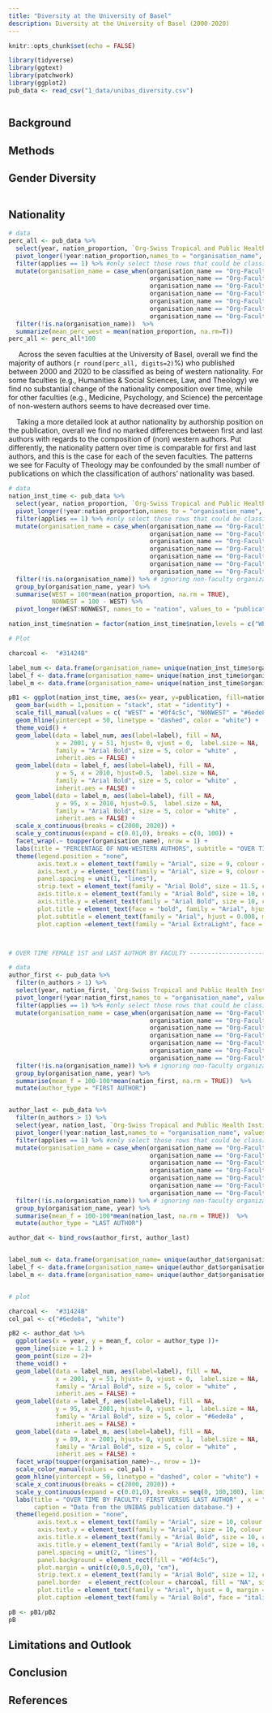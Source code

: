 ```yaml
---
title: "Diversity at the University of Basel"
description: Diversity at the University of Basel (2000-2020)
---
```


```r
knitr::opts_chunk$set(echo = FALSE)

library(tidyverse)
library(ggtext)
library(patchwork)
library(ggplot2)
pub_data <- read_csv("1_data/unibas_diversity.csv")



```

## Background

## Methods 

## Gender Diversity

```r


```


## Nationality

```r

# data
perc_all <- pub_data %>% 
  select(year, nation_proportion, `Org-Swiss Tropical and Public Health Institute`: `Org-Basel Institute on Governance`) %>%
  pivot_longer(!year:nation_proportion,names_to = "organisation_name", values_to = "applies") %>% 
  filter(applies == 1) %>% #only select those rows that could be classified
  mutate(organisation_name = case_when(organisation_name == "Org-Faculty of Theology" ~ "Faculty of\nTheology",
                                       organisation_name == "Org-Faculty of Science" ~ "Faculty of\nScience",
                                       organisation_name == "Org-Faculty of Law" ~ "Faculty of\nLaw",
                                       organisation_name == "Org-Faculty of Humanties and Social Sciences" ~ "Faculty of\nHumanties & Soc. Sci.",
                                       organisation_name == "Org-Faculty of Medicine"  ~ "Faculty of\nMedicine",
                                       organisation_name == "Org-Faculty of Business and Economics" ~ "Faculty of\nBusiness & Econ.",
                                       organisation_name == "Org-Faculty of Psychology" ~ "Faculty of\nPsychology")) %>% 
  filter(!is.na(organisation_name))  %>% 
  summarize(mean_perc_west = mean(nation_proportion, na.rm=T))
perc_all <- perc_all*100
```
  
&nbsp; &nbsp;&nbsp;&nbsp;Across the seven faculties at the University of Basel, overall we find the majority of authors (`r round(perc_all, digits=2)`%) who published between 2000 and 2020 to be classified as being of western nationality. For some faculties (e.g., Humanities & Social Sciences, Law, and Theology) we find no substantial change of the nationality composition over time, while for other faculties (e.g., Medicine, Psychology, and Science) the percentage of non-western authors seems to have decreased over time.

&nbsp;&nbsp;&nbsp;&nbsp;Taking a more detailed look at author nationality by authorship position on the publication, overall we find no marked differences between first and last authors with regards to the composition of (non) western authors. Put differently, the nationality pattern over time is comparable for first and last authors, and this is the case for each of the seven faculties. The patterns we see for Faculty of Theology may be confounded by the small number of publications on which the classification of authors' nationality was based.


```r

# data
nation_inst_time <- pub_data %>% 
  select(year, nation_proportion, `Org-Swiss Tropical and Public Health Institute`: `Org-Basel Institute on Governance`) %>%
  pivot_longer(!year:nation_proportion,names_to = "organisation_name", values_to = "applies") %>% 
  filter(applies == 1) %>% #only select those rows that could be classified
  mutate(organisation_name = case_when(organisation_name == "Org-Faculty of Theology" ~ "Faculty of\nTheology",
                                       organisation_name == "Org-Faculty of Science" ~ "Faculty of\nScience",
                                       organisation_name == "Org-Faculty of Law" ~ "Faculty of\nLaw",
                                       organisation_name == "Org-Faculty of Humanties and Social Sciences" ~ "Faculty of\nHumanties & Soc. Sci.",
                                       organisation_name == "Org-Faculty of Medicine"  ~ "Faculty of\nMedicine",
                                       organisation_name == "Org-Faculty of Business and Economics" ~ "Faculty of\nBusiness & Econ.",
                                       organisation_name == "Org-Faculty of Psychology" ~ "Faculty of\nPsychology")) %>% 
  filter(!is.na(organisation_name)) %>% # ignoring non-faculty organizations
  group_by(organisation_name, year) %>% 
  summarise(WEST = 100*mean(nation_proportion, na.rm = TRUE),
            NONWEST = 100 - WEST) %>%
  pivot_longer(WEST:NONWEST, names_to = "nation", values_to = "publication")

nation_inst_time$nation = factor(nation_inst_time$nation,levels = c("WEST", "NONWEST"))

# Plot

charcoal <-  "#31424B"

label_num <- data.frame(organisation_name= unique(nation_inst_time$organisation_name), label= c("50%", rep("", 6)))
label_f <- data.frame(organisation_name= unique(nation_inst_time$organisation_name), label= c("NON-WESTERN", rep("", 6)))
label_m <- data.frame(organisation_name= unique(nation_inst_time$organisation_name), label= c("WESTERN", rep("", 6)))

pB1 <- ggplot(nation_inst_time, aes(x= year, y=publication, fill=nation)) +
  geom_bar(width = 1,position = "stack", stat = "identity") +
  scale_fill_manual(values = c( "WEST" = "#0f4c5c", "NONWEST" = "#6ede8a"))+
  geom_hline(yintercept = 50, linetype = "dashed", color = "white") +
  theme_void() +
  geom_label(data = label_num, aes(label=label), fill = NA,
             x = 2001, y = 51, hjust= 0, vjust = 0,  label.size = NA,
             family = "Arial Bold", size = 5, color = "white" ,
             inherit.aes = FALSE) +
  geom_label(data = label_f, aes(label=label), fill = NA,
             y = 5, x = 2010, hjust=0.5,  label.size = NA,
             family = "Arial Bold", size = 5, color = "white" ,
             inherit.aes = FALSE) +
  geom_label(data = label_m, aes(label=label), fill = NA,
             y = 95, x = 2010, hjust=0.5,  label.size = NA,
             family = "Arial Bold", size = 5, color = "white" ,
             inherit.aes = FALSE) +
  scale_x_continuous(breaks = c(2000, 2020)) +
  scale_y_continuous(expand = c(0.01,0), breaks = c(0, 100)) +
  facet_wrap(.~ toupper(organisation_name), nrow = 1) +
  labs(title = "PERCENTAGE OF NON-WESTERN AUTHORS", subtitle = "OVER TIME BY FACULTY: ALL AUTHORSHIPS COMBINED", x = "YEAR", y = "PERC.") +
  theme(legend.position = "none",
        axis.text.x = element_text(family = "Arial", size = 9, colour = "grey60"),
        axis.text.y = element_text(family = "Arial", size = 9, colour = "grey60"),
        panel.spacing = unit(1, "lines"),
        strip.text = element_text(family = "Arial Bold", size = 11.5, colour = charcoal),
        axis.title.x = element_text(family = "Arial Bold", size = 10, colour = "grey60"),
        axis.title.y = element_text(family = "Arial Bold", size = 10, colour = "grey60", angle = 90),
        plot.title = element_text(face = "bold", family = "Arial", hjust = 0, margin = margin(t = 15,b = 25), size = 20, color = charcoal),
        plot.subtitle = element_text(family = "Arial", hjust = 0.008, margin = margin(b = 10), size = 17, color = charcoal),
        plot.caption =element_text(family = "Arial ExtraLight", face = "italic", size = 6.5, hjust = 1, margin = margin(t = 5)))



# OVER TIME FEMALE 1ST and LAST AUTHOR BY FACULTY ----------------------------------------------------------------

# data
author_first <- pub_data %>% 
  filter(n_authors > 1) %>% 
  select(year, nation_first, `Org-Swiss Tropical and Public Health Institute`: `Org-Basel Institute on Governance`) %>%
  pivot_longer(!year:nation_first,names_to = "organisation_name", values_to = "applies") %>% 
  filter(applies == 1) %>% #only select those rows that could be classified
  mutate(organisation_name = case_when(organisation_name == "Org-Faculty of Theology" ~ "Faculty of\nTheology",
                                       organisation_name == "Org-Faculty of Science" ~ "Faculty of\nScience",
                                       organisation_name == "Org-Faculty of Law" ~ "Faculty of\nLaw",
                                       organisation_name == "Org-Faculty of Humanties and Social Sciences" ~ "Faculty of\nHumanties & Soc. Sci.",
                                       organisation_name == "Org-Faculty of Medicine"  ~ "Faculty of\nMedicine",
                                       organisation_name == "Org-Faculty of Business and Economics" ~ "Faculty of\nBusiness & Econ.",
                                       organisation_name == "Org-Faculty of Psychology" ~ "Faculty of\nPsychology")) %>% 
  filter(!is.na(organisation_name)) %>% # ignoring non-faculty organizations
  group_by(organisation_name, year) %>% 
  summarise(mean_f = 100-100*mean(nation_first, na.rm = TRUE))  %>% 
  mutate(author_type = "FIRST AUTHOR") 


author_last <- pub_data %>% 
  filter(n_authors > 1) %>% 
  select(year, nation_last, `Org-Swiss Tropical and Public Health Institute`: `Org-Basel Institute on Governance`) %>%
  pivot_longer(!year:nation_last,names_to = "organisation_name", values_to = "applies") %>% 
  filter(applies == 1) %>% #only select those rows that could be classified
  mutate(organisation_name = case_when(organisation_name == "Org-Faculty of Theology" ~ "Faculty of\nTheology",
                                       organisation_name == "Org-Faculty of Science" ~ "Faculty of\nScience",
                                       organisation_name == "Org-Faculty of Law" ~ "Faculty of\nLaw",
                                       organisation_name == "Org-Faculty of Humanties and Social Sciences" ~ "Faculty of\nHumanties & Soc. Sci.",
                                       organisation_name == "Org-Faculty of Medicine"  ~ "Faculty of\nMedicine",
                                       organisation_name == "Org-Faculty of Business and Economics" ~ "Faculty of\nBusiness & Econ.",
                                       organisation_name == "Org-Faculty of Psychology" ~ "Faculty of\nPsychology")) %>% 
  filter(!is.na(organisation_name)) %>% # ignoring non-faculty organizations
  group_by(organisation_name, year) %>% 
  summarise(mean_f = 100-100*mean(nation_last, na.rm = TRUE))  %>% 
  mutate(author_type = "LAST AUTHOR") 

author_dat <- bind_rows(author_first, author_last) 


label_num <- data.frame(organisation_name= unique(author_dat$organisation_name), label= c("50%", rep("", 6)))
label_f <- data.frame(organisation_name= unique(author_dat$organisation_name), label= c("FIRST AUTHOR", rep("", 6)))
label_m <- data.frame(organisation_name= unique(author_dat$organisation_name), label= c("LAST AUTHOR", rep("", 6)))


# plot

charcoal <-  "#31424B"
col_pal <- c("#6ede8a", "white")

pB2 <- author_dat %>% 
  ggplot(aes(x = year, y = mean_f, color = author_type ))+ 
  geom_line(size = 1.2 ) +
  geom_point(size = 2)+
  theme_void() +
  geom_label(data = label_num, aes(label=label), fill = NA,
             x = 2001, y = 51, hjust= 0, vjust = 0,  label.size = NA,
             family = "Arial Bold", size = 5, color = "white" ,
             inherit.aes = FALSE) +
  geom_label(data = label_f, aes(label=label), fill = NA,
             y = 95, x = 2001, hjust= 0, vjust = 1,  label.size = NA,
             family = "Arial Bold", size = 5, color = "#6ede8a" ,
             inherit.aes = FALSE) +
  geom_label(data = label_m, aes(label=label), fill = NA,
             y = 89, x = 2001, hjust= 0, vjust = 1,  label.size = NA,
             family = "Arial Bold", size = 5, color = "white" ,
             inherit.aes = FALSE) +
  facet_wrap(toupper(organisation_name)~., nrow = 1)+
  scale_color_manual(values = col_pal) +
  geom_hline(yintercept = 50, linetype = "dashed", color = "white") +
  scale_x_continuous(breaks = c(2000, 2020)) +
  scale_y_continuous(expand = c(0.01,0), breaks = seq(0, 100,100), limits = c(0,100)) +
  labs(title = "OVER TIME BY FACULTY: FIRST VERSUS LAST AUTHOR" , x = "YEAR", y = "PERC.",
       caption = "Data from the UNIBAS publication database.") +
  theme(legend.position = "none",
        axis.text.x = element_text(family = "Arial", size = 10, colour = "grey60"),
        axis.text.y = element_text(family = "Arial", size = 10, colour = "grey60",  margin = margin(l = 5, r = 5)),
        axis.title.x = element_text(family = "Arial Bold", size = 10, colour = "grey60"),
        axis.title.y = element_text(family = "Arial Bold", size = 10, colour = "grey60", angle = 90),
        panel.spacing = unit(2, "lines"),
        panel.background = element_rect(fill = "#0f4c5c"),
        plot.margin = unit(c(0,0.5,0,0), "cm"),
        strip.text.x = element_text(family = "Arial Bold", size = 12, colour = charcoal, margin = margin(b = 3)),
        panel.border  = element_rect(colour = charcoal, fill = "NA", size = 0.75, linetype = "solid"),
        plot.title = element_text(family = "Arial", hjust = 0, margin = margin(b = 10, t = 30),colour = charcoal, size = 17),
        plot.caption =element_text(family = "Arial Bold", face = "italic", size = 6.5, hjust = 1, margin = margin(t = 5)))

pB <- pB1/pB2
pB

```

## Limitations and Outlook


## Conclusion


## References 



